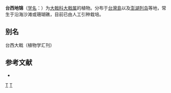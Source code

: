 {{Speciesbox 
| taxon = Euphorbia taihsiensis
| authority = (Chaw et Koutik) Oudejians
}}
'''台西地锦'''（[[学名|学名]]：{{lang|la|''Euphorbia taihsiensis''}}）为[[大戟科|大戟科]][[大戟属|大戟属]]的植物。分布于[[台灣島|台灣島]]以及[[澎湖列岛|澎湖列岛]]等地，常生于沿海沙滩或珊瑚礁，目前已由人工引种栽培。

== 别名 ==
台西大戟（植物学汇刊）

== 参考文献 ==
<div class="references-small">
* {{cite web| url =http://www.bioinfo.cn/db05/KmzwSpecies.php?action=view&id=7580| title =台西地锦| work =《中国高等植物数据库全库》| publisher =中国科学院微生物研究所| author =昆明植物研究所| accessdate =2009-02-25| deadurl =yes| archiveurl =https://web.archive.org/web/20160305001202/http://www.bioinfo.cn/db05/KmzwSpecies.php?action=view&id=7580| archivedate =2016-03-05}}
</div>
{{Taxonbar|from=Q10915834}}

[[Category:大戟属|T]]
[[Category:台灣植物|T]]